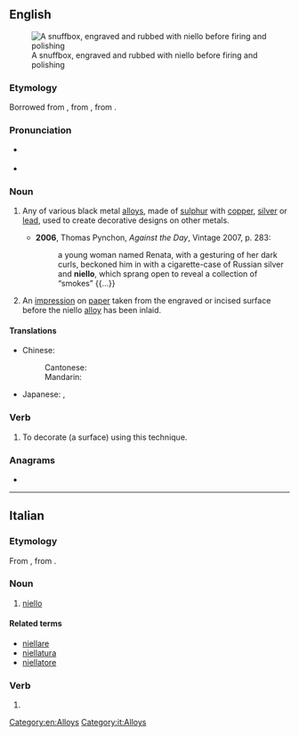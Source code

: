 {{also|niellò}}
==English==
[[File:Athanasius Stepanovich Popov - Snuffbox with Engraved Scenes - Walters 57720.jpg|right|thumb|A snuffbox, engraved and rubbed with niello before firing and polishing]]

===Etymology===
Borrowed from {{bor|en|it|niello}}, from {{der|en|LL.|nigellum}}, from {{der|en|la|nigellus||blackish}}.

===Pronunciation===
* {{a|UK}} {{IPA|/niˈɛləʊ/|lang=en}}
* {{a|US}} {{IPA|/niˈɛloʊ/|lang=en}}

===Noun===
{{en-noun|~|s|nielli}}

# {{lb|en|metallurgy}} Any of various black metal [[alloys]], made of [[sulphur]] with [[copper]], [[silver]] or [[lead]], used to create decorative designs on other metals.
#* '''2006''', Thomas Pynchon, ''Against the Day'', Vintage 2007, p. 283:
#*: a young woman named Renata, with a gesturing of her dark curls, beckoned him in with a cigarette-case of Russian silver and '''niello''', which sprang open to reveal a collection of “smokes” {{...}}
# An [[impression]] on [[paper]] taken from the engraved or incised surface before the niello [[alloy]] has been inlaid.

====Translations====
{{trans-top|any of various black metal alloys}}
* Chinese:
*: Cantonese: {{t|yue|黑金|tr=hak1 gam1}}
*: Mandarin: {{t+|cmn|黑金|tr=hēijīn}}
{{trans-mid}}
* Japanese: {{t|ja|黒金|tr=こっきん, kokkin}}, {{t|ja|ニエロ|tr=niero}}
{{trans-bottom}}

===Verb===
{{en-verb}}

# {{lb|en|transitive}} To decorate (a surface) using this technique.

===Anagrams===
* {{anagrams|en|a=eillno|Lionel|O'Neill|lionel|loline|nollie}}

[[Category:en:Alloys]]

----

==Italian==

===Etymology===
From {{inh|it|LL.|nigellum}}, from {{inh|it|la|nigellus}}.

===Noun===
{{wikipedia|lang=it}}
{{it-noun|m}}

# [[#English|niello]]

====Related terms====
* [[niellare]]
* [[niellatura]]
* [[niellatore]]

===Verb===
{{head|it|verb form}}

# {{inflection of|niellare||1|s|pres|indc|lang=it}}

[[Category:it:Alloys]]
